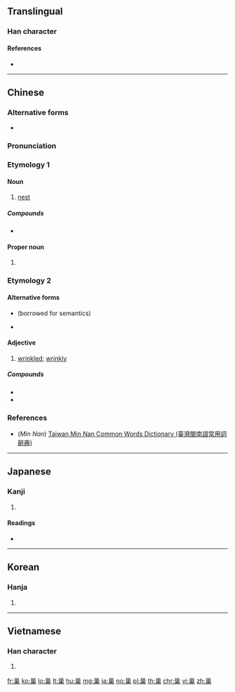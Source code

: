 {{also|巣}}
==Translingual==

===Han character===
{{Han char|rn=47|rad=巛|as=08|sn=11|four=32904|canj=VVWD|ids=⿱巛果}}

====References====
* {{Han ref|kx=0324.170|dkj=08696|dj=0625.090|hdz=21098.090|uh=5DE2|ud=24034|bh=B15F|bd=45407}}

----

==Chinese==
{{zh-forms}}

===Alternative forms===
* {{zh-l|巣}}

===Pronunciation===
{{zh-pron
|m=cháo
|ma=y
|c=caau4
|h=pfs=chhâu
|mn=châu
|w=3zau
|mc=y
|oc=y
|cat=n,pn
}}

===Etymology 1===

====Noun====
{{zh-noun}}

# [[nest]]

=====Compounds=====
* {{zh-l|雀巢}}

====Proper noun====
{{zh-proper noun}}

# {{surname|lang=zh}}

===Etymology 2===

====Alternative forms====
* {{zh-l|皺}} (borrowed for semantics)
* {{zh-l|鈔}} <!--Cantonese Wikipedia-->

====Adjective====
{{zh-adj}}

# {{lb|zh|Cantonese}} [[wrinkled]]; [[wrinkly]]

=====Compounds=====
* {{zh-l|巢咪𠵼}}
* {{zh-l|巢𠵼𠵼}}

===References===
* (''Min Nan'') [http://twblg.dict.edu.tw/holodict_new/index.html Taiwan Min Nan Common Words Dictionary (臺灣閩南語常用詞辭典)]

----

==Japanese==

===Kanji===
{{ja-kanji|rs=巛08|style=ky|shin=巣}}

# {{defn|lang=ja|sort=巛08}}

====Readings====
* {{ja-readings|on=[[そう]] (sō)|kun=[[す]] (su), [[すくう]] (sukuu)}}

----

==Korean==

===Hanja===
{{ko-hanja|hangeul=소|mr=so}}

# {{defn|lang=ko|sort=巛08}}

----

==Vietnamese==

===Han character===
{{vi-hantu|[[sào]]|rs=巛08}}

# {{defn|lang=vi|sort=巛08}}

[[fr:巢]]
[[ko:巢]]
[[lo:巢]]
[[lt:巢]]
[[hu:巢]]
[[mg:巢]]
[[ja:巢]]
[[no:巢]]
[[pl:巢]]
[[th:巢]]
[[chr:巢]]
[[vi:巢]]
[[zh:巢]]